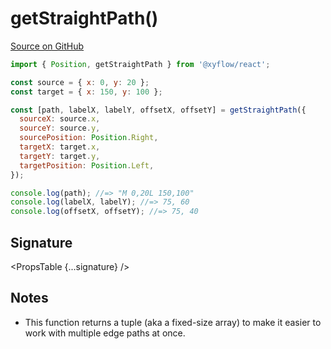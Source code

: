 
# getStraightPath()

[Source on GitHub](https://github.com/wbkd/react-flow/blob/f919cb152dd5a92ec3b4d7e4568ffe099bc2af39/packages/system/src/utils/edges/straight-edge.ts#L10)

```js
import { Position, getStraightPath } from '@xyflow/react';

const source = { x: 0, y: 20 };
const target = { x: 150, y: 100 };

const [path, labelX, labelY, offsetX, offsetY] = getStraightPath({
  sourceX: source.x,
  sourceY: source.y,
  sourcePosition: Position.Right,
  targetX: target.x,
  targetY: target.y,
  targetPosition: Position.Left,
});

console.log(path); //=> "M 0,20L 150,100"
console.log(labelX, labelY); //=> 75, 60
console.log(offsetX, offsetY); //=> 75, 40
```

## Signature

<PropsTable {...signature} />

## Notes

- This function returns a tuple (aka a fixed-size array) to make it easier to
  work with multiple edge paths at once.
